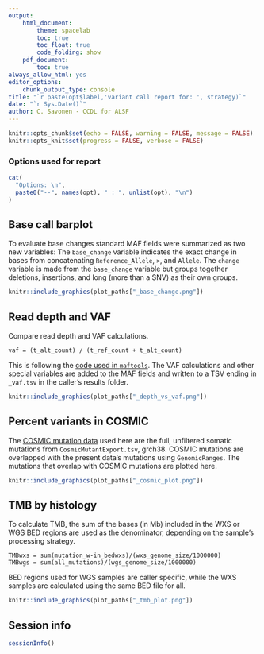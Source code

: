 ```yaml
---
output: 
    html_document:
        theme: spacelab
        toc: true
        toc_float: true
        code_folding: show
    pdf_document:
        toc: true
always_allow_html: yes
editor_options: 
    chunk_output_type: console
title: "`r paste(opt$label,'variant call report for: ', strategy)`"
date: "`r Sys.Date()`"
author: C. Savonen - CCDL for ALSF
---
```


```r
knitr::opts_chunk$set(echo = FALSE, warning = FALSE, message = FALSE)
knitr::opts_knit$set(progress = FALSE, verbose = FALSE)
```

### Options used for report

```r
cat(
  "Options: \n",
  paste0("--", names(opt), " : ", unlist(opt), "\n")
)
```

## Base call barplot

To evaluate base changes standard MAF fields were summarized as two new variables: 
The `base_change` variable indicates the exact change in bases from concatenating
`Reference_Allele`, `>`, and `Allele`. 
The `change` variable is made from the `base_change` variable but groups together 
deletions, insertions, and long (more than a SNV) as their own groups.

```r
knitr::include_graphics(plot_paths["_base_change.png"])
```

## Read depth and VAF

Compare read depth and VAF calculations. 
```
vaf = (t_alt_count) / (t_ref_count + t_alt_count)
```
This is following the [code used in
`maftools`](https://github.com/PoisonAlien/maftools/blob/1d0270e35c2e0f49309eba08b62343ac0db10560/R/plot_vaf.R#L39).
The VAF calculations and other special variables are added to the MAF fields and
written to a TSV ending in `_vaf.tsv` in the caller's results folder.

```r
knitr::include_graphics(plot_paths["_depth_vs_vaf.png"])
```


## Percent variants in COSMIC

The [COSMIC mutation data](https://cancer.sanger.ac.uk/cosmic/download) used 
here are the full, unfiltered somatic mutations from `CosmicMutantExport.tsv`, 
grch38.
COSMIC mutations are overlapped with the present data's mutations using `GenomicRanges`. 
The mutations that overlap with COSMIC mutations are plotted here. 

```r
knitr::include_graphics(plot_paths["_cosmic_plot.png"])
```

## TMB by histology

To calculate TMB, the sum of the bases (in Mb) included in the WXS or WGS BED regions 
are used as the denominator, depending on the sample's processing strategy.
```
TMBwxs = sum(mutation_w-in_bedwxs)/(wxs_genome_size/1000000)
TMBwgs = sum(all_mutations)/(wgs_genome_size/1000000)
```
BED regions used for WGS samples are caller specific, while the WXS samples are
calculated using the same BED file for all. 

```r
knitr::include_graphics(plot_paths["_tmb_plot.png"])
```

## Session info

```r
sessionInfo()
```

